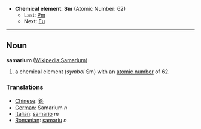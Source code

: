 *'''Chemical element''': '''Sm''' (Atomic Number: 62)
**Last: [[Promethium|Pm]]
**Next: [[Europium|Eu]]
----
== Noun ==
'''samarium''' ([[en:Samarium|Wikipedia:Samarium]])

# a chemical element (''symbol'' Sm) with an [[atomic number]] of 62.

===Translations===
*[[Chinese]]: [[釤]]
*[[German]]: Samarium ''n''
*[[Italian]]: [[samario]] ''m''
*[[Romanian]]: [[samariu]] ''n''